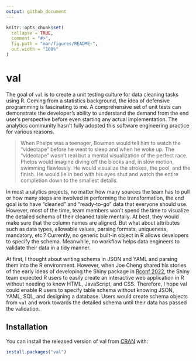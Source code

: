 ```yaml
---
output: github_document
---
```


<!-- README.md is generated from README.Rmd. Please edit that file -->

```r
knitr::opts_chunk$set(
  collapse = TRUE,
  comment = "#>",
  fig.path = "man/figures/README-",
  out.width = "100%"
)
```

# val

<!-- badges: start -->

<!-- badges: end -->

The goal of `val` is to create a unit testing culture for data cleaning tasks using R. Coming from a statistics background, the idea of defensive programming is fascinating to me. A comprehensive set of unit tests can demonstrate the developer's ability to understand the demand from the end user's perspective before even starting any actual implementation. The analytics community hasn't fully adopted this software engineering practice for various reasons.

> When Phelps was a teenager, Bowman would tell him to watch the "videotape" before he went to sleep and when he woke up. The "videotape" wasn't real but a mental visualization of the perfect race. Phelps would imagine diving off the blocks and, in slow motion, swimming flawlessly. He would visualize the strokes, the pool, and the finish. He would lie in bed with his eyes shut and watch the entire completion down to the smallest details.

In most analytics projects, no matter how many sources the team has to pull or how many steps are involved in performing the transformation, the end goal is to have "cleaned" and "ready-to-go" data that everyone should use. However, most of the time, team members won't spend the time to visualize the detailed schema of their cleaned table mentally. At best, they would make sure that the column names are aligned. But what about attributes such as data types, allowable values, parsing formats, uniqueness, mandatory, etc.? Currently, no generic built-in object in R allows developers to specify the schema. Meanwhile, no workflow helps data engineers to validate their data in a tidy manner.

At first, I thought about writing schema in JSON and YAML and parsing them into the R environment. However, when Joe Cheng shared his stories of the early ideas of developing the Shiny package in [Rconf 2022](https://www.rstudio.com/conference/2022/keynotes/past-future-shiny/), the Shiny team expected R users to easily create an interactive web application in R without needing to know HTML, JavaScript, and CSS. Therefore, I hope val could enable R users to specify table schema without knowing JSON, YAML, SQL, and designing a database. Users would create schema objects from `val` and work towards the detailed schema until their data has passed the validation.

## Installation

You can install the released version of val from [CRAN](https://CRAN.R-project.org) with:

``` r
install.packages("val")
```
